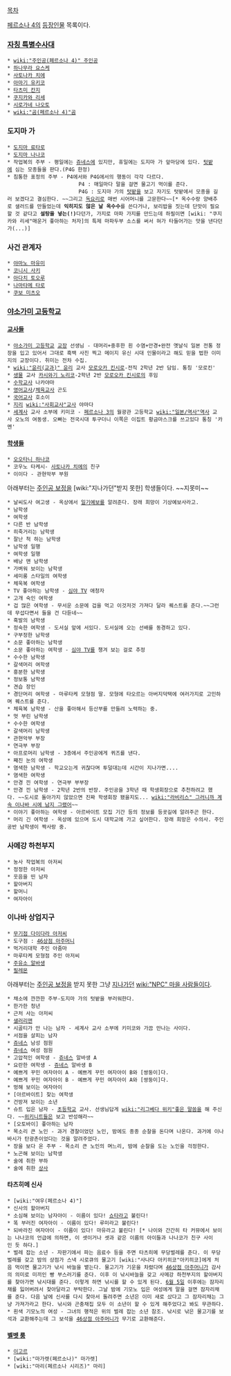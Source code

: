 [[목차]]

[[페르소나 4]]의 [[등장인물]] 목록이다.

=== [[자칭 특별수사대]] ===
 * [[wiki:"주인공(페르소나 4)" 주인공]] 
 * [[하나무라 요스케]] 
 * [[사토나카 치에]] 
 * [[아마기 유키코]] 
 * [[타츠미 칸지]] 
 * [[쿠지카와 리세]] 
 * [[시로가네 나오토]] 
 * [[wiki:"곰(페르소나 4)"곰]] 

=== 도지마 가 ===
 * [[도지마 료타로]] 
 * [[도지마 나나코]] 
 * 작업복의 주부 - 평일에는 [[쥬네스]]에 있지만, 휴일에는 도지마 가 앞마당에 있다. [[텃밭]]에 심는 모종들을 판다.(P4G 한정)
 * 침통한 표정의 주부 - P4에서와 P4G에서의 행동이 각각 다르다. 
                        P4 : 매일마다 말을 걸면 물고기 먹이를 준다. 
                        P4G : 도지마 가의 [[텃밭]]을 보고 자기도 텃밭에서 모종을 길러 보겠다고 결심한다. ~~그리고 [[독요리]]로 매번 시어머니를 고문한다~~[* 옥수수랑 양배추로 샐러드를 만들었는데 '''익히지도 않은 날 옥수수'''를 쓴다거나, 보리밥을 짓는데 단맛이 필요할 것 같다고 '''설탕을 넣는(!)'''다던가, 가지로 마파 가지를 만드는데 하필이면 [wiki: "쿠지카와 리세"매운거 좋아하는 처자]의 특제 마파두부 소스를 써서 혀가 타들어가는 맛을 낸다던가(...)]
=== 사건 관계자 ===
 * [[야마노 마유미]]
 * [[코니시 사키]]
 * [[아다치 토오루]]
 * [[나마타메 타로]]
 * [[쿠보 미츠오]]

=== [[야소가미 고등학교]] ===
==== [[교사]]들 ====
 * [[야소가미 고등학교]] [[교장]] 선생님 - 대머리+중후한 흰 수염+안경+완전 옛날식 일본 전통 정장을 입고 있어서 그대로 흑백 사진 찍고 메이지 유신 시대 인물이라고 해도 믿을 법한 이미지의 교장이다. 취미는 전차 수집.
 * [[wiki:"윤리(교과)" 윤리]] 교사 [[모로오카 킨시로]]-전직 2학년 2반 담임. 통칭 '모로킨'
 * [[생물]] 교사 [[카시와기 노리코]]-2학년 2반 [[모로오카 킨시로]]의 후임
 * [[수학교사]] 나카야마
 * [[영어교사]]/[[체육교사]] 곤도
 * [[국어교사]] 호소이
 * [[지리]] [[wiki:"사회교사"교사]] 야마다
 * [[세계사]] 교사 소부에 키미코 - [[페르소나 3]]의 월광관 고등학교 [[wiki:"일본/역사"역사]] 교사 오노의 여동생. 오빠는 전국시대 투구더니 이쪽은 이집트 황금마스크를 쓰고있다 통칭 '카멘'

==== [[학생]]들 ====
 * [[오오타니 하나코]]
 * 코우노 타케시- [[사토나카 치에]]의 친구
 * 이이다 - 관현악부 부원
아래부터는 [[주인공 보정]]을 [wiki:"지나가던"받지 못한] 학생들이다. ~~지못미~~
 * 날씨도사 여고생 - 옥상에서 [[일기예보]]를 알려준다. 장래 희망이 기상예보사라고.
 * 남학생
 * 여학생
 * 다른 반 남학생
 * 히죽거리는 남학생
 * 잘난 척 하는 남학생 
 * 남학생 일행
 * 여학생 일행
 * 배낭 맨 남학생
 * 가벼워 보이는 남학생
 * 세미롱 스타일의 여학생
 * 체욱복 여학생
 * TV 좋아하는 남학생 - [[심야 TV]] 애청자
 * 고개 숙인 여학생
 * 겁 많은 여학생 - 무서운 소문에 겁을 먹고 이것저것 가져다 달라 퀘스트를 준다.~~그런데 무섭다면서 들을 건 다듣네~~
 * 흑발의 남학생
 * 정숙한 여학생 - 도서실 앞에 서있다. 도서실에 오는 선배를 동경하고 있다.
 * 구부정한 남학생
 * 소문 좋아하는 남학생
 * 소문 좋아하는 여학생 - [[심야 TV]]를 챙겨 보는 걸로 추정
 * 수수한 남학생
 * 갈색머리 여학생
 * 흥분한 남학생
 * 정보통 남학생
 * 견습 장인
 * 경단머리 여학생 - 마루타케 모형점 딸. 모형에 타오르는 아버지덕택에 여러가지로 고민하며 퀘스트를 준다.
 * 체육복 남학생 - 산을 좋아해서 등산부를 만들려 노력하는 중.
 * 멋 부린 남학생
 * 수수한 여학생
 * 갈색머리 남학생
 * 관현악부 부장
 * 연극부 부장
 * 아프로머리 남학생 - 3층에서 주인공에게 퀴즈를 낸다.
 * 째진 눈의 여학생
 * 염색한 남학생 - 학교오는게 귀찮다며 투덜대는데 시간이 지나가면....
 * 염색한 여학생
 * 안경 낀 여학생 - 연극부 부부장
 * 안경 낀 남학생 - 2학년 2반의 반장. 주인공을 3학년 때 학생회장으로 추천하려고 했다. ~~도시로 돌아가지 않았으면 진짜 학생회장 됐을지도... [[wiki:"라비리스" 그러니까 계속 이나바 시에 남지 그랬어]]~~
 * 이야기 좋아하는 여학생 - 아르바이트 모집 기간 등의 정보를 등굣길에 알려주곤 한다.
 * 머리 긴 여학생 - 옥상에 있으며 도시 대학교에 가고 싶어한다. 장래 희망은 수의사. 주인공반 남학생이 짝사랑 중.

=== 사메강 하천부지 ===
 * 농사 작업복의 아저씨
 * 정정한 아저씨
 * 웃음을 띤 남자
 * 할아버지
 * 할머니
 * 여자아이

=== 이나바 상업지구 === 
 * [[무기점 다이다라 아저씨]]
 * 도구점 : [[46상점 아주머니]]
 * 먹거리대학 주인 아줌마
 * 마루타케 모형점 주인 아저씨
 * [[주유소 알바생]]
 * [[필레몬]]
아래부터는 [[주인공 보정]]을 받지 못한 그냥 [[지나가던]] [[wiki:"NPC" 마을 사람들]]이다.
 * 채소에 깐깐한 주부-도지마 가의 텃밭을 부러워한다.
 * 한가한 청년
 * 근처 사는 아저씨
 * [[샐러리맨]]
 * 시골티가 안 나는 남자 - 세계사 교사 소부에 키미코와 가끔 만나는 사이다. 
 * 서점을 살피는 남자 
 * [[쥬네스]] 남성 점원
 * [[쥬네스]] 여성 점원 
 * 고압적인 여학생 - [[쥬네스]] 알바생 A
 * 요란한 여학생 - [[쥬네스]] 알바생 B
 * 예쁘게 꾸민 여자아이 A - 예쁘게 꾸민 여자아이 B와 [쌍둥이]다.
 * 예쁘게 꾸민 여자아이 B - 예쁘게 꾸민 여자아이 A와 [쌍둥이]다.
 * 멍해 보이는 여자아이 
 * [아르바이트] 찾는 여학생 
 * 건방져 보이는 소년 
 * 슈트 입은 남자 - [[초등학교]] 교사. 선생님답게 [[wiki:"리그베다 위키"좋은 말씀]]을 해 주신다. ~~[[위키니트]]들은 보고 반성해라~~
 * [오토바이] 좋아하는 남자 
 * 목소리 큰 노인 - 과거 경찰이었던 노인, 밤에도 종종 순찰을 돈다며 나온다. 과거에 이나바시가 탄광촌이었다는 것을 알려주었다. 
 * 장을 보다 온 주부 - 목소리 큰 노인의 며느리, 밤에 순찰을 도는 노인을 걱정한다.
 * 노곤해 보이는 남학생
 * 술에 취한 부하
 * 술에 취한 [[상사]]
 
==== 타츠히메 신사 ==== 
 * [wiki:"여우(페르소나 4)"] 
 * 신사의 할아버지 
 * 소심해 보이는 남자아이 - 이름이 있다! [[쇼타]]라고 불린다! 
 * 똑 부러진 여자아이 - 이름이 있다! 루미라고 불린다!
 * 되바라진 여자아이 - 이름이 있다! 마유라고 불린다! [* 나이와 간간히 타 커뮤에서 보이는 나나코의 언급에 의하면, 이 셋이거나 셋과 같은 이름의 아이들과 나나코가 친구 사이인 듯 하다.]
 * 벌레 잡는 소년 - 자판기에서 파는 음료수 등을 주면 타츠히메 무당벌레를 준다. 이 무당벌레를 갖고 밤의 상점가 스낵 시로큐의 물고기 [wiki:"사나다 아키히코"아키히코]에게 처음 먹이면 물고기가 낚시 바늘을 뱉는다. 물고기가 기운을 차렸다며 [[46상점 아주머니]]가 감사의 의미로 미끼인 빵 부스러기를 준다. 이후 이 낚시바늘을 갖고 사메강 하천부지의 할아버지를 찾아가면 낚시대를 준다. 이렇게 하면 낚시를 할 수 있게 된다. [[6월 5일]] 이후에는 잠자리채를 잃어버려서 찾아달라고 부탁한다. 그날 밤에 기모노 입은 여성에게 말을 걸면 잠자리채를 준다. 다음 날에 신사를 다시 찾아서 돌려주면 소년은 이미 새로 샀다고 그 잠자리채는 그냥 가져가라고 한다. 낚시와 곤충채집 모두 이 소년이 할 수 있게 해주었다고 봐도 무관하다.
 * 흰색 기모노의 여성 - 그녀의 행적은 위의 벌레 잡는 소년 참조. 낚시로 낚은 물고기를 보석과 교환해주는데 그 보석을 [[46상점 아주머니]]가 무기로 교환해준다.
==== [[벨벳 룸]] ====
 * [[이고르]]
 * [wiki:"마가렛(페르소나)" 마가렛]
 * [wiki:"마리(페르소나 시리즈)" 마리]
